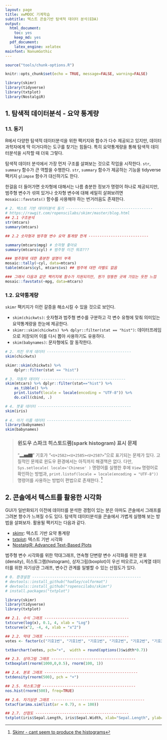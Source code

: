 ```yaml
---
layout: page
title: xwMOOC 기계학습
subtitle: 텍스트 콘솔기반 탐색적 데이터 분석(EDA)
output:
  html_document: 
    toc: yes
    keep_md: yes
  pdf_document:
    latex_engine: xelatex
mainfont: NanumGothic
---
```

 
``` r
source("tools/chunk-options.R")

knitr::opts_chunk$set(echo = TRUE, message=FALSE, warning=FALSE)

library(skimr)
library(tidyverse)
library(txtplot)
library(NostalgiR)

```

## 1. 탐색적 데이터분석 - 요약 통계량 

### 1.1. 동기

R에서 다양한 탐색적 데이터분석을 위한 팩키지와 함수가 다수 제공되고 있지만, 데이터과학자에게 딱 이거다하는 
도구를 찾기는 힘들다. 특히 요약통계량을 통해 탐색적 데이터분석을 시작할 때 더욱 그렇다.

탐색적 데이터 분석에서 가장 먼저 구조를 살펴보는 것으로 작업을 시작한다.
`str`, `summary` 함수가 큰 역할을 수행한다. `str`, `summary` 함수가 제공하는 기능을 tidyverse 팩키지 `glimpse` 함수가 대신하기도 한다.

한걸음 더 들어가면 숫자형에 대해서는 나름 충분한 정보가 명령어 하나로 제공되지만, 범주형 변수가 섞여 있거나 
숫자형 변수에 대해 세밀히 살펴보려면 `mosaic::favstats()` 함수를 사용해야 하는 번거러음도 존재한다. 

``` r
# 2. 텍스트 기반 데이터분석 동기 ---------------------------------------
# https://rawgit.com/ropenscilabs/skimr/master/blog.html
## 2.1 구조분석
str(mtcars)
summary(mtcars)

## 2.2 숫자형과 범주형 변수 요약 통계량 한계 ---------------------------

summary(mtcars$mpg) # 숫자형 좋아요
summary(mtcars$cyl) # 범주형 이건 뭐죠???

### 범주형에 대한 충분한 설명이 부족
mosaic::tally(~cyl, data=mtcars) 
table(mtcars$cyl, mtcars$vs) ## 범주에 대한 라벨도 없음

### 그래서 다음과 같은 팩키지에 함수가 지원되지만, 뭔가 엉뚱한 곳에 가있는 듯한 느낌
mosaic::favstats(~mpg, data=mtcars) 
```

### 1.2. 요약통계량 

`skimr` 팩키지가 이런 갈증을 해소시킬 수 있을 것으로 보인다.

- `skim(chickwts)`: 숫자형과 범주형 변수를 구분하고 각 변수 유형에 맞춰 의미있는 요약통계량을 한눈에 제공한다.
- `skimr::skim(chickwts) %>% dplyr::filter(stat == "hist")`: 데이터프레임으로 저장되어 이를 다시 뽑아 사용하기도 유용하다.
- `skim(babynames)`: 문자형에도 잘 동작한다.


``` r
# 2. 치킨 무게 데이터 --------------------------------------
skim(chickwts)

skimr::skim(chickwts) %>%
    dplyr::filter(stat == "hist")

# 3. 자동차 데이터 --------------------------------------
skim(mtcars) %>% dplyr::filter(stat=="hist") %>% 
    as_tibble() %>% 
    print.listof(locale = locale(encoding = "UTF-8")) %>% 
    do.call(cbind, .)

# 4. 붓꽃 데이터 ------------------------------------------
skim(iris)
    
# 4. 아기 이름 데이터 --------------------------------------
library(babynames)
skim(babynames)
```

> ### 윈도우 스파크 히스토드램(spark histogram) 표시 문제 {.callout}
> 
> "&#9602;&#9605;&#9607;" 기호가 "`<U+2582><U+2585><U+2587>`"으로 표기되는 문제가 있다.
> 고질적인 문제로 윈도우 환경에서는 아직까지 해결책은 없다.
> 다만, `Sys.setlocale( locale='Chinese' )` 명령어를 실행한 후에 `View` 명령어로 확인하는 방법과,
> `print.listof(locale = locale(encoding = "UTF-8"))` 명령어를 사용하는 방법이 편법으로 존재한다. [^skimr-windows]

[^skimr-windows]: [Skimr - cant seem to produce the histograms](https://stackoverflow.com/questions/44253848/skimr-cant-seem-to-produce-the-histograms)


## 2. 콘솔에서 텍스트를 활용한 시각화

GUI가 일반화되기 이전에 데이터를 분석한 경험이 있는 분은 아마도 콘솔에서 그래프를 그려본 향수가 느껴질 수도 있다.
탐색적 데이터분석을 콘솔에서 가볍게 실행해 보는 방법을 살펴보자. 활용될 팩키지는 다음과 같다.


- [skimr](https://github.com/ropenscilabs/skimr): 텍스트 기반 요약 통계량 
- [txtplot](https://cran.r-project.org/web/packages/txtplot/index.html): 텍스트 기반 시각화 
- [NostalgiR: Advanced Text-Based Plots](https://cran.r-project.org/web/packages/NostalgiR/)

범주형 변수 시각화를 위한 막대그래프, 연속형 단변량 변수 시각화를 위한 분포(density), 
히스토그램(histogram), 상자그림(boxplot)이 우선 떠오르고, 시계열 데이터를 위한 자기상관 그래프, 
변수간 관계를 일별할 수 있는 산점도가 있다.


``` r
# 0. 환경설정 -------------------------------------------------
# devtools::install_github("hadley/colformat")
# devtools::install_github("ropenscilabs/skimr")
# install.packages("txtplot")

library(skimr)
library(tidyverse)
library(txtplot)

## 2.1. 수식 그래프 --------------------------------------
txtcurve(log(x), 0.1, 4, xlab = "Log")
txtcurve(x^2, -4, 4, xlab = "x^2")

## 2.2. 막대 그래프 --------------------------------------
votes <- factor(c("기호1번", "기호1번", "기호1번", "기호2번", "기호2번", "기호3번"))

txtbarchart(votes, pch="+",  width = round(options()$width*0.7))

## 2.3. 상자그림 그래프 --------------------------------------
txtboxplot(rnorm(1000,0,0.5), rnorm(100, 1))

## 2.4. 분포 그래프 ------------------------------------------
txtdensity(rnorm(500), pch = "+")

## 2.5. 히스토그램 ------------------------------------------
nos.hist(rnorm(500), freq=TRUE)

## 2.6. 자기상관 그래프 ------------------------------------------
txtacf(arima.sim(list(ar = 0.7), n = 100))

## 2.7. 산점도 ------------------------------------------
txtplot(iris$Sepal.Length, iris$Sepal.Width, xlab="Sepal.Length", ylab="Sepal.Width")
```

